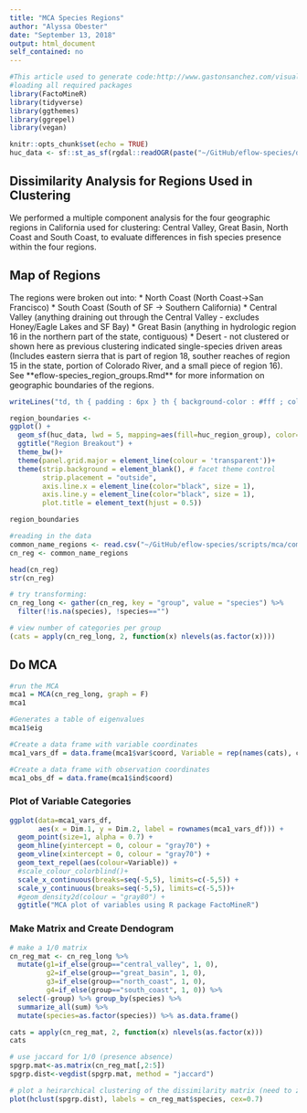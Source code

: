 ```yaml
---
title: "MCA Species Regions"
author: "Alyssa Obester"
date: "September 13, 2018"
output: html_document
self_contained: no
---
```


```r
#This article used to generate code:http://www.gastonsanchez.com/visually-enforced/how-to/2012/10/13/MCA-in-R/
#loading all required packages
library(FactoMineR)
library(tidyverse)
library(ggthemes)
library(ggrepel)
library(vegan)

knitr::opts_chunk$set(echo = TRUE)
huc_data <- sf::st_as_sf(rgdal::readOGR(paste("~/GitHub/eflow-species/data/phase2/cluster_family_level.gpkg", sep=""),"family_flowsens_3to8_notrans_nodelta", stringsAsFactors=FALSE))

```

## Dissimilarity Analysis for Regions Used in Clustering
We performed a multiple component analysis for the four geographic regions in California used for clustering: Central Valley, Great Basin, North Coast and South Coast, to evaluate differences in fish species presence within the four regions.

## Map of Regions 
The regions were broken out into:  * North Coast (North Coast->San Francisco)  * South Coast (South of SF -> Southern California)  * Central Valley (anything draining out through the Central Valley - excludes Honey/Eagle Lakes and SF Bay)  * Great Basin (anything in hydrologic region 16 in the northern part of the state, contiguous)  * Desert - not clustered or shown here as previous clustering indicated single-species driven areas (Includes eastern sierra that is part of region 18, souther reaches of region 15 in the state, portion of Colorado River, and a small piece of region 16). See **eflow-species\huc_region_groups.Rmd** for more information on geographic boundaries of the regions. 


```r

writeLines("td, th { padding : 6px } th { background-color : #fff ; color : #000; border : 1px solid #333; } td { color : #000 ; border : 1px solid #333 }", con = "mystyle.css")  # add the CSS for the data tables

region_boundaries <- 
ggplot() + 
  geom_sf(huc_data, lwd = 5, mapping=aes(fill=huc_region_group), color=NA)+ 
  ggtitle("Region Breakout") + 
  theme_bw()+
  theme(panel.grid.major = element_line(colour = 'transparent'))+
  theme(strip.background = element_blank(), # facet theme control
        strip.placement = "outside", 
        axis.line.x = element_line(color="black", size = 1),
        axis.line.y = element_line(color="black", size = 1),
        plot.title = element_text(hjust = 0.5))

region_boundaries
```


```r
#reading in the data
common_name_regions <- read.csv("~/GitHub/eflow-species/scripts/mca/common_name_regions.csv")
cn_reg <- common_name_regions

head(cn_reg)
str(cn_reg)

# try transforming:
cn_reg_long <- gather(cn_reg, key = "group", value = "species") %>% 
  filter(!is.na(species), !species=="")

# view number of categories per group
(cats = apply(cn_reg_long, 2, function(x) nlevels(as.factor(x))))


```

## Do MCA
```r
#run the MCA
mca1 = MCA(cn_reg_long, graph = F)
mca1

#Generates a table of eigenvalues
mca1$eig

#Create a data frame with variable coordinates
mca1_vars_df = data.frame(mca1$var$coord, Variable = rep(names(cats), cats))

#Create a data frame with observation coordinates
mca1_obs_df = data.frame(mca1$ind$coord)
```


### Plot of Variable Categories
``` r
ggplot(data=mca1_vars_df, 
       aes(x = Dim.1, y = Dim.2, label = rownames(mca1_vars_df))) +
  geom_point(size=1, alpha = 0.7) +
  geom_hline(yintercept = 0, colour = "gray70") +
  geom_vline(xintercept = 0, colour = "gray70") +
  geom_text_repel(aes(colour=Variable)) +
  #scale_colour_colorblind()+
  scale_x_continuous(breaks=seq(-5,5), limits=c(-5,5)) +
  scale_y_continuous(breaks=seq(-5,5), limits=c(-5,5))+
  #geom_density2d(colour = "gray80") +
  ggtitle("MCA plot of variables using R package FactoMineR") 
```

### Make Matrix and Create Dendogram

```r
# make a 1/0 matrix 
cn_reg_mat <- cn_reg_long %>% 
  mutate(g1=if_else(group=="central_valley", 1, 0),
         g2=if_else(group=="great_basin", 1, 0),
         g3=if_else(group=="north_coast", 1, 0),
         g4=if_else(group=="south_coast", 1, 0)) %>% 
  select(-group) %>% group_by(species) %>% 
  summarize_all(sum) %>% 
  mutate(species=as.factor(species)) %>% as.data.frame()

cats = apply(cn_reg_mat, 2, function(x) nlevels(as.factor(x)))
cats

# use jaccard for 1/0 (presence absence)
spgrp.mat<-as.matrix(cn_reg_mat[,2:5])
spgrp.dist<-vegdist(spgrp.mat, method = "jaccard")

# plot a heirarchical clustering of the dissimilarity matrix (need to zoom on this plot to make it legible)
plot(hclust(spgrp.dist), labels = cn_reg_mat$species, cex=0.7)
```

